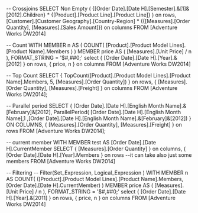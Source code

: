 
-- Crossjoins
SELECT
	Non Empty ( {[Order Date].[Date H].[Semester].&[1]&[2012].Children} * {[Product].[Product Line].[Product Line]} ) on rows,
	[Customer].[Customer Geography].[Country-Region] * ({[Measures].[Order Quantity], [Measures].[Sales Amount]}) on columns
FROM [Adventure Works DW2014]

-- Count
WITH 
	MEMBER n AS ( COUNT( [Product].[Product Model Lines].[Product Name].Members ) )
	MEMBER price AS ( [Measures].[Unit Price] / n ), FORMAT_STRING = '$#,##0;'
select
	{ [Order Date].[Date H].[Year].&[2012] } on rows,
	{ price, n } on columns
FROM [Adventure Works DW2014]

-- Top Count
SELECT
	{ TopCount([Product].[Product Model Lines].[Product Name].Members, 5, [Measures].[Order Quantity]) } on rows,
	{ [Measures].[Order Quantity], [Measures].[Freight] } on columns
FROM [Adventure Works DW2014];

-- Parallel period
SELECT
	{ [Order Date].[Date H].[English Month Name].&[February]&[2012],
		ParallelPeriod( [Order Date].[Date H].[English Month Name],1 ,[Order Date].[Date H].[English Month Name].&[February]&[2012]) } ON COLUMNS,
	{ [Measures].[Order Quantity], [Measures].[Freight] } on rows
FROM [Adventure Works DW2014];

-- current member
WITH MEMBER test AS [Order Date].[Date H].CurrentMember 
SELECT
	{ [Measures].[Order Quantity] } on columns,
	{ [Order Date].[Date H].[Year].Members } on rows --it can take also just some members
FROM [Adventure Works DW2014]


-- Filtering
-- Filter(Set_Expression, Logical_Expression )
WITH 
	MEMBER n AS COUNT( ([Product].[Product Model Lines].[Product Name].Members, [Order Date].[Date H].CurrentMember) ) 
	MEMBER price AS ( [Measures].[Unit Price] / n ), FORMAT_STRING = '$#,##0;'
select
	{ [Order Date].[Date H].[Year].&[2011] } on rows,
	{ price, n } on columns
FROM [Adventure Works DW2014]

